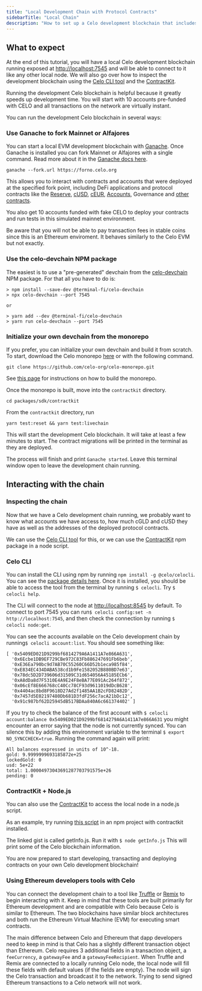 ```yaml
---
title: "Local Development Chain with Protocol Contracts"
sidebarTitle: "Local Chain"
description: "How to set up a Celo development blockchain that includes all of the [core protocol contracts](https://github.com/celo-org/celo-monorepo/tree/master/packages/protocol), including identity and stability contracts."
---
```


## What to expect[](#what-to-expect "Direct link to heading")

At the end of this tutorial, you will have a local Celo development blockchain running exposed at [http://localhost:7545](http://localhost:7545) and will be able to connect to it like any other local node. We will also go over how to inspect the development blockchain using the [Celo CLI tool](/cli) and the [ContractKit](/developer/contractkit).

Running the development Celo blockchain is helpful because it greatly speeds up development time. You will start with 10 accounts pre-funded with CELO and all transactions on the network are virtually instant.

You can run the development Celo blockchain in several ways:

### Use Ganache to fork Mainnet or Alfajores[](#use-ganache-to-fork-mainnet-or-alfajores "Direct link to heading")

You can start a local EVM development blockchain with [Ganache](https://trufflesuite.com/docs/ganache/index.html). Once Ganache is installed you can fork Mainnet or Alfajores with a single command. Read more about it in the [Ganache docs here](https://trufflesuite.com/blog/introducing-ganache-7/index.html#1-zero-config-mainnet-forking).

```
ganache --fork.url https://forno.celo.org

```

This allows you to interact with contracts and accounts that were deployed at the specified fork point, including DeFi applications and protocol contracts like the [Reserve](https://explorer.celo.org/address/0xc683e6f77B58D814B31F8661331EbDf63785D607/contracts), [cUSD](https://explorer.celo.org/address/0x765DE816845861e75A25fCA122bb6898B8B1282a/contracts), [cEUR](https://explorer.celo.org/token/0xD8763CBa276a3738E6DE85b4b3bF5FDed6D6cA73/token-transfers), [Accounts](https://explorer.celo.org/address/0x7d21685C17607338b313a7174bAb6620baD0aaB7/read-proxy), Governance and [other contracts](https://github.com/celo-org/celo-monorepo/tree/master/packages/protocol/contracts).

You also get 10 accounts funded with fake CELO to deploy your contracts and run tests in this simulated mainnet environment.

Be aware that you will not be able to pay transaction fees in stable coins since this is an Ethereum enviroment. It behaves similarly to the Celo EVM but not exactly.

### Use the celo-devchain NPM package[](#use-the-celo-devchain-npm-package "Direct link to heading")

The easiest is to use a "pre-generated" devchain from the [celo-devchain](https://github.com/zviadm/celo-devchain) NPM package. For that all you have to do is:

```
> npm install --save-dev @terminal-fi/celo-devchain
> npx celo-devchain --port 7545

or

> yarn add --dev @terminal-fi/celo-devchain
> yarn run celo-devchain --port 7545

```

### Initialize your own devchain from the monorepo[](#initialize-your-own-devchain-from-the-monorepo "Direct link to heading")

If you prefer, you can initialize your own devchain and build it from scratch. To start, download the Celo monorepo [here](https://github.com/celo-org/celo-monorepo) or with the following command.

```
git clone https://github.com/celo-org/celo-monorepo.git

```

See [this page](https://github.com/celo-org/celo-monorepo/blob/master/SETUP.md#building-celo-monorepo) for instructions on how to build the monorepo.

Once the monorepo is built, move into the `contractkit` directory.

```
cd packages/sdk/contractkit

```

From the `contractkit` directory, run

```
yarn test:reset && yarn test:livechain

```

This will start the development Celo blockchain. It will take at least a few minutes to start. The contract migrations will be printed in the terminal as they are deployed.

The process will finish and print `Ganache started`. Leave this terminal window open to leave the development chain running.

## Interacting with the chain[](#interacting-with-the-chain "Direct link to heading")

### **Inspecting the chain**[](#inspecting-the-chain "Direct link to heading")

Now that we have a Celo development chain running, we probably want to know what accounts we have access to, how much cGLD and cUSD they have as well as the addresses of the deployed protocol contracts.

We can use the [Celo CLI tool](/cli) for this, or we can use the [ContractKit](/developer/contractkit) npm package in a node script.

### **Celo CLI**[](#celo-cli "Direct link to heading")

You can install the CLI using npm by running `npm install -g @celo/celocli`. You can see the [package details here](https://www.npmjs.com/package/@celo/celocli). Once it is installed, you should be able to access the tool from the terminal by running `$ celocli`. Try `$ celocli help`.

The CLI will connect to the node at [http://localhost:8545](http://localhost:8545) by default. To connect to port 7545 you can run`$ celocli config:set -n http://localhost:7545`, and then check the connection by running `$ celocli node:get`.

You can see the accounts available on the Celo development chain by running`$ celocli account:list`. You should see something like:

```
[ '0x5409ED021D9299bf6814279A6A1411A7e866A631',
  '0x6Ecbe1DB9EF729CBe972C83Fb886247691Fb6beb',
  '0xE36Ea790bc9d7AB70C55260C66D52b1eca985f84',
  '0xE834EC434DABA538cd1b9Fe1582052B880BD7e63',
  '0x78dc5D2D739606d31509C31d654056A45185ECb6',
  '0xA8dDa8d7F5310E4A9E24F8eBA77E091Ac264f872',
  '0x06cEf8E666768cC40Cc78CF93d9611019dDcB628',
  '0x4404ac8bd8F9618D27Ad2f1485AA1B2cFD82482D',
  '0x7457d5E02197480Db681D3fdF256c7acA21bDc12',
  '0x91c987bf62D25945dB517BDAa840A6c661374402' ]

```

If you try to check the balance of the first account with `$ celocli account:balance 0x5409ED021D9299bf6814279A6A1411A7e866A631` you might encounter an error saying that the node is not currently synced. You can silence this by adding this environment variable to the terminal `$ export NO_SYNCCHECK=true`. Running the command again will print:

```
All balances expressed in units of 10^-18.
gold: 9.9999999693185872e+25
lockedGold: 0
usd: 5e+22
total: 1.00004973043691287703791575e+26
pending: 0

```

### ContractKit + Node.js[](#contractkit--nodejs "Direct link to heading")

You can also use the [ContractKit](/developer/contractkit) to access the local node in a node.js script.

As an example, try running [this script](https://gist.github.com/critesjosh/35ba7b1c2fe41934308cb243b003001c) in an npm project with contractkit installed.

The linked gist is called getInfo.js. Run it with `$ node getInfo.js` This will print some of the Celo blockchain information.

You are now prepared to start developing, transacting and deploying contracts on your own Celo development blockchain!

### Using Ethereum developers tools with Celo[](#using-ethereum-developers-tools-with-celo "Direct link to heading")

You can connect the development chain to a tool like [Truffle](https://trufflesuite.com/docs/truffle/) or [Remix](https://remix.ethereum.org/) to begin interacting with it. Keep in mind that these tools are built primarily for Ethereum development and are compatible with Celo because Celo is similar to Ethereum. The two blockchains have similar block architectures and both run the Ethereum Virtual Machine (EVM) for executing smart contracts.

The main difference between Celo and Ethereum that dapp developers need to keep in mind is that Celo has a slightly different transaction object than Ethereum. Celo requires 3 additional fields in a transaction object, a `feeCurrency`, a `gatewayFee` and a `gatewayFeeRecipient`. When Truffle and Remix are connected to a locally running Celo node, the local node will fill these fields with default values (if the fields are empty). The node will sign the Celo transaction and broadcast it to the network. Trying to send signed Ethereum transactions to a Celo network will not work.